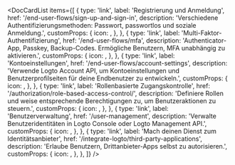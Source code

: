 
<DocCardList
  items={[
    {
      type: 'link',
      label: 'Registrierung und Anmeldung',
      href: '/end-user-flows/sign-up-and-sign-in',
      description:
        'Verschiedene Authentifizierungsmethoden: Passwort, passwortlos und soziale Anmeldung.',
      customProps: {
        icon: <SignInIcon />,
      },
    },
    {
      type: 'link',
      label: 'Multi-Faktor-Authentifizierung',
      href: '/end-user-flows/mfa',
      description:
        'Authenticator-App, Passkey, Backup-Codes. Ermögliche Benutzern, MFA unabhängig zu aktivieren.',
      customProps: {
        icon: <LockIcon />,
      },
    },
    {
      type: 'link',
      label: 'Kontoeinstellungen',
      href: '/end-user-flows/account-settings',
      description:
        'Verwende Logto Account API, um Kontoeinstellungen und Benutzerprofilseiten für deine Endbenutzer zu entwickeln.',
      customProps: {
        icon: <GearIcon />,
      },
    },
    {
      type: 'link',
      label: 'Rollenbasierte Zugangskontrolle',
      href: '/authorization/role-based-access-control/',
      description:
        'Definiere Rollen und weise entsprechende Berechtigungen zu, um Benutzeraktionen zu steuern.',
      customProps: {
        icon: <AuthorizationIcon />,
      },
    },
    {
      type: 'link',
      label: 'Benutzerverwaltung',
      href: '/user-management',
      description: 'Verwalte Benutzeridentitäten in Logto Console oder Logto Management API.',
      customProps: {
        icon: <UserManagementIcon />,
      },
    },
    {
      type: 'link',
      label: 'Mach deinen Dienst zum Identitätsanbieter',
      href: '/integrate-logto/third-party-applications',
      description: 'Erlaube Benutzern, Drittanbieter-Apps selbst zu autorisieren.',
      customProps: {
        icon: <SecurityIcon />,
      },
    },
  ]}
/>
